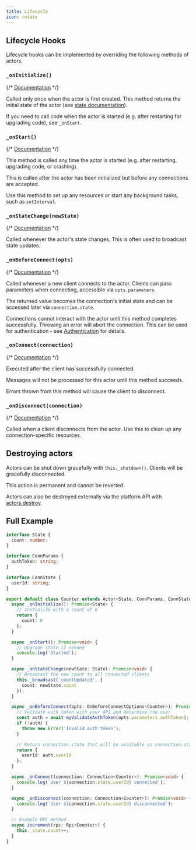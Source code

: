 ```yaml
---
title: Lifecycle
icon: rotate
---
```


## Lifecycle Hooks

Lifecycle hooks can be implemented by overriding the following methods of actors.

### `_onInitialize()`

{/* [Documentation](https://jsr.io/@rivet-gg/actor/doc/~/Actor.prototype._onInitialize) */}

Called only once when the actor is first created. This method returns the initial state of the actor (see [state documentation](/docs/state)).

If you need to call code when the actor is started (e.g. after restarting for upgrading code), see `_onStart`.

### `_onStart()`

{/* [Documentation](https://jsr.io/@rivet-gg/actor/doc/~/Actor.prototype._onStart) */}

This method is called any time the actor is started (e.g. after restarting, upgrading code, or crashing).

This is called after the actor has been initialized but before any connections are accepted.

Use this method to set up any resources or start any background tasks, such as `setInterval`.

### `_onStateChange(newState)`

{/* [Documentation](https://jsr.io/@rivet-gg/actor/doc/~/Actor.prototype._onStateChange) */}

Called whenever the actor's state changes. This is often used to broadcast state updates.

### `_onBeforeConnect(opts)`

{/* [Documentation](https://jsr.io/@rivet-gg/actor/doc/~/Actor.prototype._onBeforeConnect) */}

Called whenever a new client connects to the actor. Clients can pass parameters when connecting, accessible via `opts.parameters`.

The returned value becomes the connection's initial state and can be accessed later via `connection.state`.

Connections cannot interact with the actor until this method completes successfully. Throwing an error will abort the connection. This can be used for authentication - see [Authentication](/docs/authentication) for details.

### `_onConnect(connection)`

{/* [Documentation](https://jsr.io/@rivet-gg/actor/doc/~/Actor.prototype._onConnect) */}

Executed after the client has successfully connected.

Messages will not be processed for this actor until this method succeeds.

Errors thrown from this method will cause the client to disconnect.

### `_onDisconnect(connection)`

{/* [Documentation](https://jsr.io/@rivet-gg/actor/doc/~/Actor.prototype._onDisconnect) */}

Called when a client disconnects from the actor. Use this to clean up any connection-specific resources.

## Destroying actors

Actors can be shut down gracefully with `this._shutdown()`. Clients will be gracefully disconnected.

This action is permanent and cannot be reverted.

Actors can also be destroyed externally via the platform API with [actors.destroy](/docs/api/actor/destroy).

## Full Example

```typescript
interface State {
  count: number;
}

interface ConnParams {
  authToken: string;
}

interface ConnState {
  userId: string;
}

export default class Counter extends Actor<State, ConnParams, ConnState> {
  async _onInitialize(): Promise<State> {
    // Initialize with a count of 0
    return {
      count: 0
    };
  }

  async _onStart(): Promise<void> {
    // Upgrade state if needed
    console.log('Started');
  }

  async _onStateChange(newState: State): Promise<void> {
    // Broadcast the new count to all connected clients
    this._broadcast('countUpdated', {
      count: newState.count
    });
  }

  async _onBeforeConnect(opts: OnBeforeConnectOptions<Counter>): Promise<ConnState> {
    // Validate auth token with your API and determine the user
    const auth = await myValidateAuthToken(opts.parameters.authToken);
    if (!auth) {
      throw new Error('Invalid auth token');
    }

    // Return connection state that will be available as connection.state
    return {
      userId: auth.userId
    };
  }

  async _onConnect(connection: Connection<Counter>): Promise<void> {
    console.log(`User ${connection.state.userId} connected`);
  }

  async _onDisconnect(connection: Connection<Counter>): Promise<void> {
    console.log(`User ${connection.state.userId} disconnected`);
  }

  // Example RPC method
  async increment(rpc: Rpc<Counter>) {
    this._state.count++;
  }
}
```
